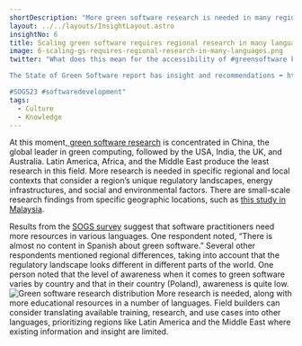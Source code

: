 ```yaml
---
shortDescription: "More green software research is needed in many regions and languages"
layout: ../../layouts/InsightLayout.astro
insightNo: 6
title: Scaling green software requires regional research in many languages
image: 6-scaling-gs-requires-regional-research-in-many-languages.png
twitter: "What does this mean for the accessibility of #greensoftware knowledge, and what's required for wide-scale industry adoption?

The State of Green Software report has insight and recommendations ➡️ https://stateof.greensoftware.foundation

#SOGS23 #softwaredevelopment"
tags:
  - Culture
  - Knowledge
---
```


At this moment,[ green software research](https://ieeexplore.ieee.org/document/9535069) is concentrated in China, the global leader in green computing, followed by the USA, India, the UK, and Australia. Latin America, Africa, and the Middle East produce the least research in this field. More research is needed in specific regional and local contexts that consider a region’s unique regulatory landscapes, energy infrastructures, and social and environmental factors. There are small-scale research findings from specific geographic locations, such as [this study in Malaysia](https://www.sciencedirect.com/science/article/abs/pii/S0959652619309461).

Results from the [SOGS survey](../survey) suggest that software practitioners need more resources in various languages. One respondent noted, “There is almost no content in Spanish about green software.” Several other respondents mentioned regional differences, taking into account that the regulatory landscape looks different in different parts of the world. One person noted that the level of awareness when it comes to green software varies by country and that in their country (Poland), awareness is quite low.
![Green software research distribution](/images/insights/6-additional-1.png)
More research is needed, along with more educational resources in a number of languages. Field builders can consider translating available training, research, and use cases into other languages, prioritizing regions like Latin America and the Middle East where existing information and insight are limited.
